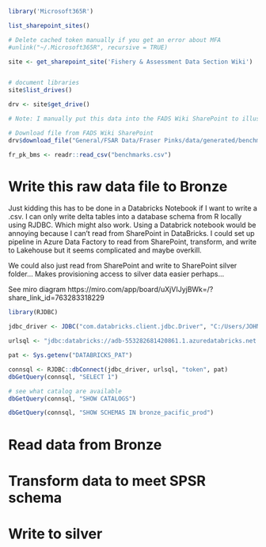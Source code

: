 ```r
library('Microsoft365R')

list_sharepoint_sites()

# Delete cached token manually if you get an error about MFA
#unlink("~/.Microsoft365R", recursive = TRUE)

site <- get_sharepoint_site('Fishery & Assessment Data Section Wiki')


# document libraries
site$list_drives()

drv <- site$get_drive()

# Note: I manually put this data into the FADS Wiki SharePoint to illustrate the workflow of FSAR authors uploading data here

# Download file from FADS Wiki SharePoint
drv$download_file("General/FSAR Data/Fraser Pinks/data/generated/benchmarks.csv", overwrite = TRUE)

fr_pk_bms <- readr::read_csv("benchmarks.csv")

```


# Write this raw data file to Bronze

Just kidding this has to be done in a Databricks Notebook if I want to write a .csv. I can only write delta tables into a database schema from R locally using RJDBC. Which might also work. Using a Databrick notebook would be annoying because I can't read from SharePoint in DataBricks. I could set up pipeline in Azure Data Factory to read from SharePoint, transform, and write to Lakehouse but it seems complicated and maybe overkill.

We could also just read from SharePoint and write to SharePoint silver folder... Makes provisioning access to silver data easier perhaps...

See miro diagram https://miro.com/app/board/uXjVIJyjBWk=/?share_link_id=763283318229

```r
library(RJDBC)

jdbc_driver <- JDBC("com.databricks.client.jdbc.Driver", "C:/Users/JOHNSONBRE/DatabricksJDBC42.jar", "")

urlsql <- "jdbc:databricks://adb-553282681420861.1.azuredatabricks.net:443/default;transportMode=http;ssl=1;AuthMech=3;httpPath=/sql/1.0/warehouses/613056ec98d47d29;"

pat <- Sys.getenv("DATABRICKS_PAT")

connsql <- RJDBC::dbConnect(jdbc_driver, urlsql, "token", pat)
dbGetQuery(connsql, "SELECT 1")

# see what catalog are available
dbGetQuery(connsql, "SHOW CATALOGS")

dbGetQuery(connsql, "SHOW SCHEMAS IN bronze_pacific_prod")

```
# Read data from Bronze

# Transform data to meet SPSR schema

# Write to silver

